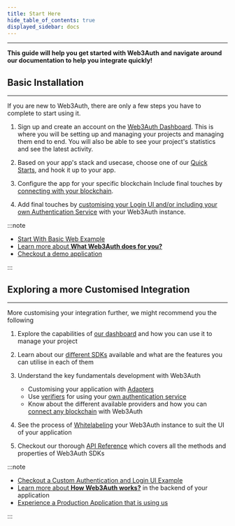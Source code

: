 ```yaml
---
title: Start Here
hide_table_of_contents: true
displayed_sidebar: docs
---
```


---

**This guide will help you get started with Web3Auth and navigate around our documentation to help you integrate quickly!**

## Basic Installation

---

If you are new to Web3Auth, there are only a few steps you have to complete to start using it.

1. Sign up and create an account on the [Web3Auth Dashboard](https://dashboard.web3auth.io/). This is where you will be setting up and managing your
   projects and managing them end to end. You will also be able to see your project's statistics and see the latest activity.

2. Based on your app's stack and usecase, choose one of our [Quick Starts](./quick-start#select-your-language-framework), and hook it up to your app.

3. Configure the app for your specific blockchain Include final touches by [connecting with your blockchain](./quick-start#connect-with-blockchains).

4. Add final touches by
   [customising your Login UI and/or including your own Authentication Service](./quick-start#use-a-custom-authentication-and-login-ui-for-your-application)
   with your Web3Auth instance.

:::note

- [Start With Basic Web Example](/integration-builder)
- [Learn more about **What Web3Auth does for you?**](/overview/what-is-web3auth)
- [Checkout a demo application](/examples)

:::

## Exploring a more Customised Integration

---

More customising your integration further, we might recommend you the following

1. Explore the capabilities of [our dashboard](https://dashboard.web3auth.io/) and how you can use it to manage your project
2. Learn about our [different SDKs](/api-reference) available and what are the features you can utilise in each of them
3. Understand the key fundamentals development with Web3Auth

   - Customising your application with [Adapters](/api-reference/web/adapters/)
   - Use [verifiers](/custom-authentication/create-verifiers) for using your [own authentication service](/custom-authentication)
   - Know about the different available providers and how you can [connect any blockchain](/connect-blockchain) with Web3Auth

4. See the process of [Whitelabeling](/whitelabel) your Web3Auth instance to suit the UI of your application
5. Checkout our thorough [API Reference](/api-reference/) which covers all the methods and properties of Web3Auth SDKs

:::note

- [Checkout a Custom Authentication and Login UI Example](/integration-builder?lang=vue&chain=eth&customAuthentication=no&customLogin=yes&whitelabel=no)
- [Learn more about **How Web3Auth works?**](/overview/how-web3auth-works) in the backend of your application
- [Experience a Production Application that is using us](/examples/productionexamples)

:::
